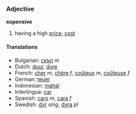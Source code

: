 ===Adjective===
'''expensive'''

# having a high [[price]], [[cost]]

====Translations====
*Bulgarian: [[скъп]] ''m''
*Dutch: [[duur]], [[dure]]
*French: [[cher]] ''m'', [[chère]] ''f'', [[coûteux]] ''m'', [[coûteuse]] ''f''
*German: [[teuer]]
*Indonesian: [[mahal]]
*Interlingua: [[car]]
*Spanish: [[caro]] ''m'', [[cara]] ''f''
*Swedish: [[dyr]] ''sing'', [[dyra]] ''pl''